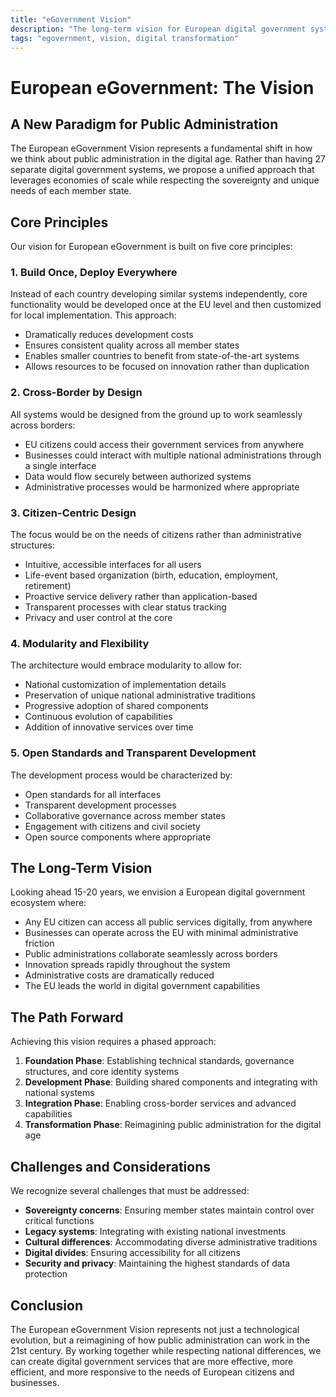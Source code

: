 ```yaml
---
title: "eGovernment Vision"
description: "The long-term vision for European digital government systems"
tags: "egovernment, vision, digital transformation"
---
```


# European eGovernment: The Vision

## A New Paradigm for Public Administration

The European eGovernment Vision represents a fundamental shift in how we think about public administration in the digital age. Rather than having 27 separate digital government systems, we propose a unified approach that leverages economies of scale while respecting the sovereignty and unique needs of each member state.

## Core Principles

Our vision for European eGovernment is built on five core principles:

### 1. Build Once, Deploy Everywhere

Instead of each country developing similar systems independently, core functionality would be developed once at the EU level and then customized for local implementation. This approach:

- Dramatically reduces development costs
- Ensures consistent quality across all member states
- Enables smaller countries to benefit from state-of-the-art systems
- Allows resources to be focused on innovation rather than duplication

### 2. Cross-Border by Design

All systems would be designed from the ground up to work seamlessly across borders:

- EU citizens could access their government services from anywhere
- Businesses could interact with multiple national administrations through a single interface
- Data would flow securely between authorized systems
- Administrative processes would be harmonized where appropriate

### 3. Citizen-Centric Design

The focus would be on the needs of citizens rather than administrative structures:

- Intuitive, accessible interfaces for all users
- Life-event based organization (birth, education, employment, retirement)
- Proactive service delivery rather than application-based
- Transparent processes with clear status tracking
- Privacy and user control at the core

### 4. Modularity and Flexibility

The architecture would embrace modularity to allow for:

- National customization of implementation details
- Preservation of unique national administrative traditions
- Progressive adoption of shared components
- Continuous evolution of capabilities
- Addition of innovative services over time

### 5. Open Standards and Transparent Development

The development process would be characterized by:

- Open standards for all interfaces
- Transparent development processes
- Collaborative governance across member states
- Engagement with citizens and civil society
- Open source components where appropriate

## The Long-Term Vision

Looking ahead 15-20 years, we envision a European digital government ecosystem where:

- Any EU citizen can access all public services digitally, from anywhere
- Businesses can operate across the EU with minimal administrative friction
- Public administrations collaborate seamlessly across borders
- Innovation spreads rapidly throughout the system
- Administrative costs are dramatically reduced
- The EU leads the world in digital government capabilities

## The Path Forward

Achieving this vision requires a phased approach:

1. **Foundation Phase**: Establishing technical standards, governance structures, and core identity systems
2. **Development Phase**: Building shared components and integrating with national systems
3. **Integration Phase**: Enabling cross-border services and advanced capabilities
4. **Transformation Phase**: Reimagining public administration for the digital age

## Challenges and Considerations

We recognize several challenges that must be addressed:

- **Sovereignty concerns**: Ensuring member states maintain control over critical functions
- **Legacy systems**: Integrating with existing national investments
- **Cultural differences**: Accommodating diverse administrative traditions
- **Digital divides**: Ensuring accessibility for all citizens
- **Security and privacy**: Maintaining the highest standards of data protection

## Conclusion

The European eGovernment Vision represents not just a technological evolution, but a reimagining of how public administration can work in the 21st century. By working together while respecting national differences, we can create digital government services that are more effective, more efficient, and more responsive to the needs of European citizens and businesses.
